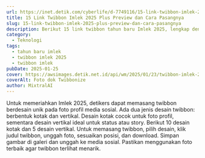 ```yaml
---
url: https://inet.detik.com/cyberlife/d-7749116/15-link-twibbon-imlek-2025-plus-preview-dan-cara-pasangnya
title: 15 Link Twibbon Imlek 2025 Plus Preview dan Cara Pasangnya
slug: 15-link-twibbon-imlek-2025-plus-preview-dan-cara-pasangnya
description: Berikut 15 link twibbon tahun baru Imlek 2025, lengkap dengan gambar preview dan cara memasangnya.
category:
  - Teknologi
tags:
  - tahun baru imlek
  - twibbon imlek 2025
  - twibbon imlek
pubDate: 2025-01-25
cover: https://awsimages.detik.net.id/api/wm/2025/01/23/twibbon-imlek-2025-5_169.png?wid=54&w=650&v=1&t=jpeg
coverAlt: Foto dok Twibbonize
author: MixtralAI
---
```

Untuk memeriahkan Imlek 2025, detikers dapat memasang twibbon berdesain unik pada foto profil media sosial. Ada dua jenis desain twibbon: berbentuk kotak dan vertikal. Desain kotak cocok untuk foto profil, sementara desain vertikal ideal untuk status atau story. Berikut 10 desain kotak dan 5 desain vertikal. Untuk memasang twibbon, pilih desain, klik judul twibbon, unggah foto, sesuaikan posisi, dan download. Simpan gambar di galeri dan unggah ke media sosial. Pastikan menggunakan foto terbaik agar twibbon terlihat menarik.
